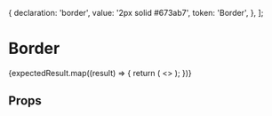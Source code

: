 
<Meta title="Presenters/Border" component={Border} />

  {
    declaration: 'border',
    value: '2px solid #673ab7',
    token: 'Border',
  },
];

# Border

<div>
  {expectedResult.map((result) => {
    return (
      <>
        <Border name={result.declaration} value={result.value}></Border>
      </>
    );
  })}
</div>

## Props

<Props of={Border} />
